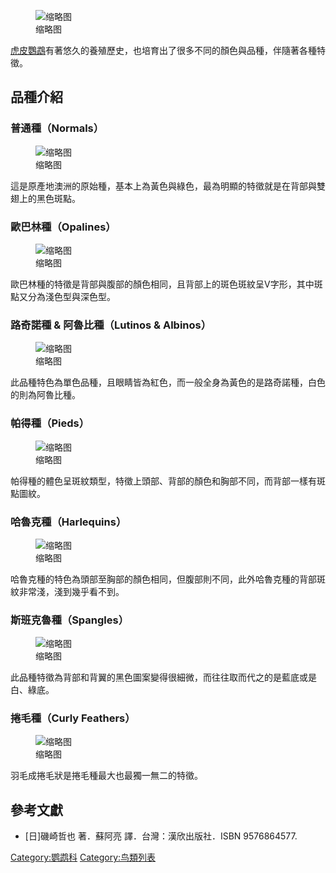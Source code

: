 [[File:Little_bird_bobo.JPG|缩略图]]

[[虎皮鸚鵡|虎皮鸚鵡]]有著悠久的養殖歷史，也培育出了很多不同的顏色與品種，伴隨著各種特徵。

== 品種介紹 ==

=== 普通種（Normals） ===
[[File:虎皮普通種.jpg|缩略图]]

這是原產地澳洲的原始種，基本上為黃色與綠色，最為明顯的特徵就是在背部與雙翅上的黑色斑點。

=== 歐巴林種（Opalines） ===
[[File:虎皮歐巴林.jpg|缩略图]]

歐巴林種的特徵是背部與腹部的顏色相同，且背部上的斑色斑紋呈V字形，其中斑點又分為淺色型與深色型。

=== 路奇諾種 & 阿魯比種（Lutinos & Albinos） ===
[[File:虎皮路奇.jpg|缩略图]]

此品種特色為單色品種，且眼睛皆為紅色，而一般全身為黃色的是路奇諾種，白色的則為阿魯比種。

=== 帕得種（Pieds） ===
[[File:虎皮帕得.jpg|缩略图]]

帕得種的體色呈斑紋類型，特徵上頭部、背部的顏色和胸部不同，而背部一樣有斑點圖紋。

=== 哈魯克種（Harlequins） ===
[[File:虎皮哈魯.jpg|缩略图]]

哈魯克種的特色為頭部至胸部的顏色相同，但腹部則不同，此外哈魯克種的背部斑紋非常淺，淺到幾乎看不到。

=== 斯班克魯種（Spangles） ===
[[File:虎皮斯班.jpg|缩略图]]

此品種特徵為背部和背翼的黑色圖案變得很細微，而往往取而代之的是藍底或是白、綠底。

=== 捲毛種（Curly Feathers） ===
[[File:虎皮捲毛.jpg|缩略图]]

羽毛成捲毛狀是捲毛種最大也最獨一無二的特徵。

== 參考文獻 ==
* [日]磯崎哲也 著．蘇阿亮 譯．台灣：漢欣出版社．ISBN 9576864577.

[[Category:鹦鹉科|Category:鹦鹉科]]
[[Category:鸟類列表|Category:鸟類列表]]